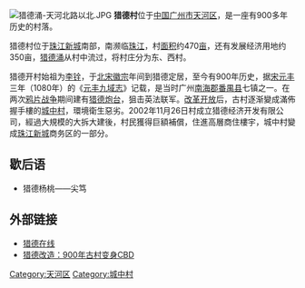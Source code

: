 [[File:猎德涌-天河北路以北.JPG|thumb]]
'''猎德村'''位于[[中国|中国]][[广州市|广州市]][[天河区|天河区]]，是一座有900多年历史的村落。

猎德村位于[[珠江新城|珠江新城]]南部，南濒临[[珠江|珠江]]，村[[面积|面积]]约470[[亩|亩]]，还有发展经济用地约350亩，[[猎德涌|猎德涌]]从村中流过，将村庄分为东、西村。

猎德开村始祖为[[李铨_(宋朝)|李铨]]，于[[北宋|北宋]][[宋徽宗|徽宗]]年间到猎德定居，至今有900年历史，据[[宋朝|宋]][[元丰_(宋神宗)|元丰]]三年（1080年）的《[[元丰九域志|元丰九域志]]》记载，是当时广州[[南海郡|南海郡]][[番禺县|番禺县]]七镇之一。在两次[[鸦片战争|鸦片战争]]期间建有[[猎德炮台|猎德炮台]]，狙击英法联军。[[改革开放|改革开放]]后，古村逐渐變成滿佈握手樓的[[城中村|城中村]]，環境衛生惡劣。2002年11月26日村成立猎德经济开发有限公司，經過大規模的大拆大建後，村民獲得巨額補償，住進高層商住樓宇，城中村變成[[珠江新城|珠江新城]]商务区的一部分。

== 歇后语 ==
* 猎德杨桃——尖笃

== 外部链接 ==
* [https://web.archive.org/web/20090211152924/http://liede.cn/ 猎德在线]
* [https://web.archive.org/web/20080905015635/http://www.ycwb.com/special/node_4726.htm 猎德改造：900年古村变身CBD]

[[Category:天河区|Category:天河区]]
[[Category:城中村|Category:城中村]]
